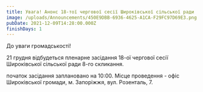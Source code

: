```yaml
---
title: Увага! Анонс 18-тої чергової сесії Широківської сільської ради
image: /uploads/Announcements/450E9DBB-6936-4625-A1CA-F29FC97D69E3.png
pubDate: 2021-12-09T14:28:00.000Z
finishDays: 1
---
```


До уваги громадськості!

21 грудня відбудеться пленарне засідання 18-ої чергової сесії Широківської сільської ради 8-го скликання.

початок засідання заплановано на 10:00. Місце проведення - офіс Широківської громади, м. Запоріжжя, вул. Розенталь, 7.
